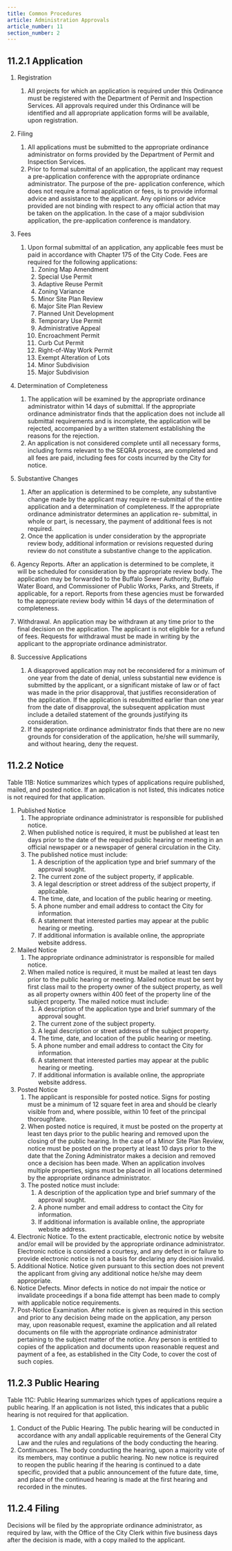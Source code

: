 ```yaml
---
title: Common Procedures
article: Administration Approvals
article_number: 11
section_number: 2
---
```


## 11.2.1 Application

1. Registration
   1. All projects for which an application is required under this Ordinance must be registered with the Department of Permit and Inspection Services. All approvals required under this Ordinance will be identified and all appropriate application forms will be available, upon registration.
2. Filing
   1. All applications must be submitted to the appropriate ordinance administrator on forms provided by the Department of Permit and Inspection Services.
   2. Prior to formal submittal of an application, the applicant may request a pre-application conference with the appropriate ordinance administrator. The purpose of the pre- application conference, which does not require a formal application or fees, is to provide informal advice and assistance to the applicant. Any opinions or advice provided are not binding with respect to any official action that may be taken on the application. In the case of a major subdivision application, the pre-application conference is mandatory.
3. Fees

   1. Upon formal submittal of an application, any applicable fees must be paid in accordance with Chapter 175 of the City Code. Fees are required for the following applications:
      1. Zoning Map Amendment
      2. Special Use Permit
      3. Adaptive Reuse Permit
      4. Zoning Variance
      5. Minor Site Plan Review
      6. Major Site Plan Review
      7. Planned Unit Development
      8. Temporary Use Permit
      9. Administrative Appeal
      10. Encroachment Permit
      11. Curb Cut Permit
      12. Right-of-Way Work Permit
      13. Exempt Alteration of Lots
      14. Minor Subdivision
      15. Major Subdivision

4. Determination of Completeness
   1. The application will be examined by the appropriate ordinance administrator within 14 days of submittal. If the appropriate ordinance administrator finds that the application does not include all submittal requirements and is incomplete, the application will be rejected, accompanied by a written statement establishing the reasons for the rejection.
   2. An application is not considered complete until all necessary forms, including forms relevant to the SEQRA process, are completed and all fees are paid, including fees for costs incurred by the City for notice.
5. Substantive Changes
   1. After an application is determined to be complete, any substantive change made by the applicant may require re-submittal of the entire application and a determination of completeness. If the appropriate ordinance administrator determines an application re- submittal, in whole or part, is necessary, the payment of additional fees is not required.
   2. Once the application is under consideration by the appropriate review body, additional information or revisions requested during review do not constitute a substantive change to the application.
6. Agency Reports. After an application is determined to be complete, it will be scheduled for consideration by the appropriate review body. The application may be forwarded to the Buffalo Sewer Authority, Buffalo Water Board, and Commissioner of Public Works, Parks, and Streets, if applicable, for a report. Reports from these agencies must be forwarded to the appropriate review body within 14 days of the determination of completeness.
7. Withdrawal. An application may be withdrawn at any time prior to the final decision on the application. The applicant is not eligible for a refund of fees. Requests for withdrawal must be made in writing by the applicant to the appropriate ordinance administrator.
8. Successive Applications
   1. A disapproved application may not be reconsidered for a minimum of one year from the date of denial, unless substantial new evidence is submitted by the applicant, or a significant mistake of law or of fact was made in the prior disapproval, that justifies reconsideration of the application. If the application is resubmitted earlier than one year from the date of disapproval, the subsequent application must include a detailed statement of the grounds justifying its consideration.
   2. If the appropriate ordinance administrator finds that there are no new grounds for consideration of the application, he/she will summarily, and without hearing, deny the request.

## 11.2.2 Notice

Table 11B: Notice summarizes which types of applications require published, mailed, and posted notice. If an application is not listed, this indicates notice is not required for that application.

1. Published Notice
   1. The appropriate ordinance administrator is responsible for published notice.
   2. When published notice is required, it must be published at least ten days prior to the date of the required public hearing or meeting in an official newspaper or a newspaper of general circulation in the City.
   3. The published notice must include:
      1. A description of the application type and brief summary of the approval sought.
      2. The current zone of the subject property, if applicable.
      3. A legal description or street address of the subject property, if applicable.
      4. The time, date, and location of the public hearing or meeting.
      5. A phone number and email address to contact the City for information.
      6. A statement that interested parties may appear at the public hearing or meeting.
      7. If additional information is available online, the appropriate website address.
2. Mailed Notice
   1. The appropriate ordinance administrator is responsible for mailed notice.
   2. When mailed notice is required, it must be mailed at least ten days prior to the public hearing or meeting. Mailed notice must be sent by first class mail to the property owner of the subject property, as well as all property owners within 400 feet of the property line of the subject property. The mailed notice must include:
      1. A description of the application type and brief summary of the approval sought.
      2. The current zone of the subject property.
      3. A legal description or street address of the subject property.
      4. The time, date, and location of the public hearing or meeting.
      5. A phone number and email address to contact the City for information.
      6. A statement that interested parties may appear at the public hearing or meeting.
      7. If additional information is available online, the appropriate website address.
3. Posted Notice
   1. The applicant is responsible for posted notice. Signs for posting must be a minimum of 12 square feet in area and should be clearly visible from and, where possible, within 10 feet of the principal thoroughfare.
   2. When posted notice is required, it must be posted on the property at least ten days prior to the public hearing and removed upon the closing of the public hearing. In the case of a Minor Site Plan Review, notice must be posted on the property at least 10 days prior to the date that the Zoning Administrator makes a decision and removed once a decision has been made. When an application involves multiple properties, signs must be placed in all locations determined by the appropriate ordinance administrator.
   3. The posted notice must include:
      1. A description of the application type and brief summary of the approval sought.
      2. A phone number and email address to contact the City for information.
      3. If additional information is available online, the appropriate website address.
4. Electronic Notice. To the extent practicable, electronic notice by website and/or email will be provided by the appropriate ordinance administrator. Electronic notice is considered a courtesy, and any defect in or failure to provide electronic notice is not a basis for declaring any decision invalid.
5. Additional Notice. Notice given pursuant to this section does not prevent the applicant from giving any additional notice he/she may deem appropriate.
6. Notice Defects. Minor defects in notice do not impair the notice or invalidate proceedings if a bona fide attempt has been made to comply with applicable notice requirements.
7. Post-Notice Examination. After notice is given as required in this section and prior to any decision being made on the application, any person may, upon reasonable request, examine the application and all related documents on file with the appropriate ordinance administrator pertaining to the subject matter of the notice. Any person is entitled to copies of the application and documents upon reasonable request and payment of a fee, as established in the City Code, to cover the cost of such copies.

## 11.2.3 Public Hearing

Table 11C: Public Hearing summarizes which types of applications require a public hearing. If an application is not listed, this indicates that a public hearing is not required for that application.

1. Conduct of the Public Hearing. The public hearing will be conducted in accordance with any andall applicable requirements of the General City Law and the rules and regulations of the body conducting the hearing.
2. Continuances. The body conducting the hearing, upon a majority vote of its members, may continue a public hearing. No new notice is required to reopen the public hearing if the hearing is continued to a date specific, provided that a public announcement of the future date, time, and place of the continued hearing is made at the first hearing and recorded in the minutes.

## 11.2.4 Filing

Decisions will be filed by the appropriate ordinance administrator, as required by law, with the Office of the City Clerk within five business days after the decision is made, with a copy mailed to the applicant.
